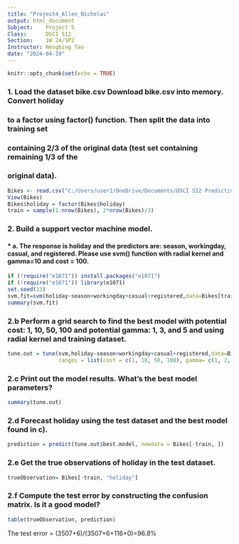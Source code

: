---
title: "Project4_Allen_Nicholas"
output: html_document
Subject:    Project 5
Class:      DSCI 512
Section:    1W 24/SP2    
Instructor: Nengbing Tao
date: "2024-04-19"
---

```{r setup, include=FALSE}
knitr::opts_chunk$set(echo = TRUE)
```
### 1. Load the dataset bike.csv Download bike.csv into memory. Convert holiday 
### to a factor using factor() function. Then split the data into training set 
### containing 2/3 of the original data (test set containing remaining 1/3 of the 
### original data).
```{r}
Bikes <- read.csv("C:/Users/user1/OneDrive/Documents/DSCI 512 Predictive Modelling/Week 6/Bike.csv", header=T)
View(Bikes)
Bikes$holiday = factor(Bikes$holiday)
train = sample(1:nrow(Bikes), 2*nrow(Bikes)/3)
```
### 2. Build a support vector machine model.  
#### * a. The response is holiday and the predictors are: season, workingday, casual, and registered. Please use svm() function with radial kernel and gamma=10 and cost = 100.
```{r}
if (!require("e1071")) install.packages("e1071")
if (!require("e1071")) library(e1071)
set.seed(13)
svm.fit=svm(holiday~season+workingday+casual+registered,data=Bikes[train,],kernel="radial",gamma=10,cost=100)
summary(svm.fit)
```


### 2.b Perform a grid search to find the best model with potential cost: 1, 10, 50, 100 and potential gamma: 1, 3, and 5 and using radial kernel and training dataset.
```{r}
tune.out = tune(svm,holiday~season+workingday+casual+registered,data=Bikes[train, ],kernel="radial", 
                ranges = list(cost = c(1, 10, 50, 100), gamma= c(1, 2, 3, 5)))
```


### 2.c Print out the model results. What’s the best model parameters?
```{r}
summary(tune.out)
```

### 2.d Forecast holiday using the test dataset and the best model found in c).
```{r}
prediction = predict(tune.out$best.model, newdata = Bikes[-train, ])
```

### 2.e Get the true observations of holiday in the test dataset.
```{r}
trueObservation= Bikes[-train, "holiday"]
```

### 2.f Compute the test error by constructing the confusion matrix. Is it a good model?
```{r}
table(trueObservation, prediction)
```
The test error = (3507+6)/(3507+6+116+0)=96.8%
